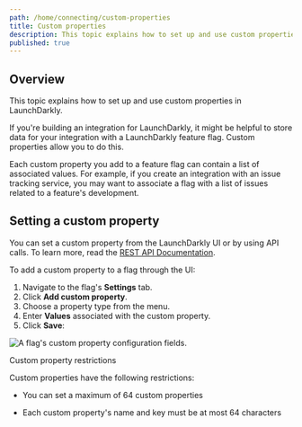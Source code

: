 ```yaml
---
path: /home/connecting/custom-properties
title: Custom properties
description: This topic explains how to set up and use custom properties in LaunchDarkly. They let you store integration data in a feature flag. Each custom property you add to a feature flag can contain a list of associated values.
published: true
---
```


## Overview

This topic explains how to set up and use custom properties in LaunchDarkly.

If you're building an integration for LaunchDarkly, it might be helpful to store data for your integration with a LaunchDarkly feature flag. Custom properties allow you to do this.

Each custom property you add to a feature flag can contain a list of associated values. For example, if you create an integration with an issue tracking service, you may want to associate a flag with a list of issues related to a feature's development.

## Setting a custom property

You can set a custom property from the LaunchDarkly UI or by using API calls. To learn more, read the [REST API Documentation](https://apidocs.launchdarkly.com/tag/Feature-flags).

To add a custom property to a flag through the UI:

1. Navigate to the flag's **Settings** tab.
2. Click **Add custom property**.
3. Choose a property type from the menu.
4. Enter **Values** associated with the custom property.
5. Click **Save**:

![A flag's custom property configuration fields.](flag-settings-custom-property.png)

<Callout intent="alert">
<CalloutTitle>Custom property restrictions</CalloutTitle>
<CalloutDescription>

Custom properties have the following restrictions:

* You can set a maximum of 64 custom properties

* Each custom property's name and key must be at most 64 characters

</CalloutDescription>
</Callout>
